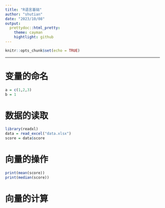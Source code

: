 ```yaml
---
title: "R语言基础"
author: "shutian"
date: "2023/10/08"
output:   
  prettydoc::html_pretty:
    theme: cayman
    hightlight: github
---
```


```r
knitr::opts_chunk$set(echo = TRUE)
```

------------------------------------------------------------------------
# 变量的命名
```r
a = c(1,2,3)
b = 1
```

# 数据的读取
```r
library(readxl)
data = read_excel("data.xlsx")
score = data$score
```

# 向量的操作
```r
print(mean(score))
print(median(score))
```

# 向量的计算
```r

```


